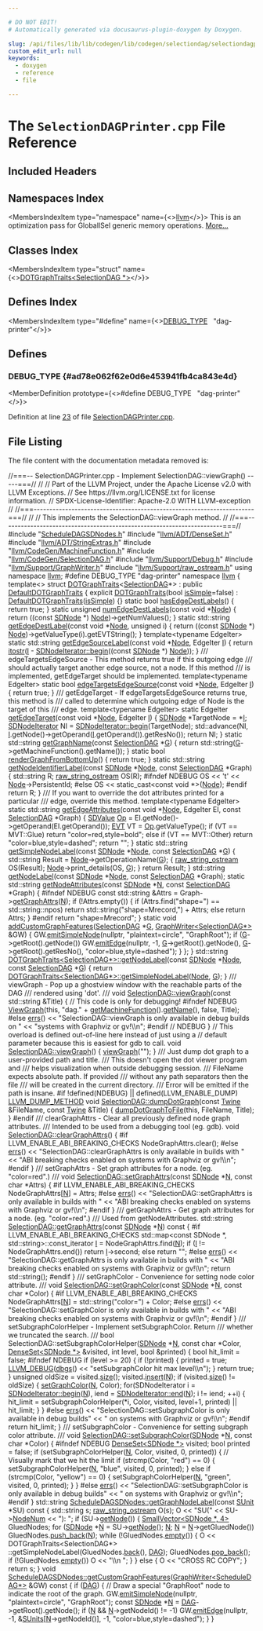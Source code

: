 ```yaml
---

# DO NOT EDIT!
# Automatically generated via docusaurus-plugin-doxygen by Doxygen.

slug: /api/files/lib/lib/codegen/lib/codegen/selectiondag/selectiondagprinter-cpp
custom_edit_url: null
keywords:
  - doxygen
  - reference
  - file

---
```





# The `SelectionDAGPrinter.cpp` File Reference

<DoxygenPage pluginConfig={pluginConfig}>



## Included Headers

<IncludesList>
<IncludesListItem
  filePath="ScheduleDAGSDNodes.h"
  permalink="/docs/api/files/lib/lib/codegen/lib/codegen/selectiondag/scheduledagsdnodes-h"
  isLocal="true" />
<IncludesListItem
  filePath="llvm/ADT/DenseSet.h"
  permalink="/docs/api/files/include/include/llvm/include/llvm/adt/denseset-h"
  isLocal="true" />
<IncludesListItem
  filePath="llvm/ADT/StringExtras.h"
  permalink="/docs/api/files/include/include/llvm/include/llvm/adt/stringextras-h"
  isLocal="true" />
<IncludesListItem
  filePath="llvm/CodeGen/MachineFunction.h"
  permalink="/docs/api/files/include/include/llvm/include/llvm/codegen/machinefunction-h"
  isLocal="true" />
<IncludesListItem
  filePath="llvm/CodeGen/SelectionDAG.h"
  permalink="/docs/api/files/include/include/llvm/include/llvm/codegen/selectiondag-h"
  isLocal="true" />
<IncludesListItem
  filePath="llvm/Support/Debug.h"
  permalink="/docs/api/files/include/include/llvm/include/llvm/support/debug-h"
  isLocal="true" />
<IncludesListItem
  filePath="llvm/Support/GraphWriter.h"
  permalink="/docs/api/files/include/include/llvm/include/llvm/support/graphwriter-h"
  isLocal="true" />
<IncludesListItem
  filePath="llvm/Support/raw_ostream.h"
  permalink="/docs/api/files/include/include/llvm/include/llvm/support/raw-ostream-h"
  isLocal="true" />
</IncludesList>

## Namespaces Index

<MembersIndex>

<MembersIndexItem
  type="namespace"
  name={<><a href="/docs/api/namespaces/llvm">llvm</a></>}>
This is an optimization pass for GlobalISel generic memory operations. <a href="/docs/api/namespaces/llvm/#details">More...</a>
</MembersIndexItem>

</MembersIndex>

## Classes Index

<MembersIndex>

<MembersIndexItem
  type="struct"
  name={<><a href="/docs/api/structs/llvm/dotgraphtraits-d331e4256d82fb2920257d4c75d8b96c">DOTGraphTraits&lt;SelectionDAG *&gt;</a></>}>
</MembersIndexItem>

</MembersIndex>

## Defines Index

<MembersIndex>

<MembersIndexItem
  type="#define"
  name={<><a href="#ad78e062f62e0d6e453941fb4ca843e4d">DEBUG&#95;TYPE</a>&nbsp;&nbsp;&nbsp;&quot;dag-printer&quot;</>}>
</MembersIndexItem>

</MembersIndex>


<SectionDefinition>

## Defines

### DEBUG&#95;TYPE {#ad78e062f62e0d6e453941fb4ca843e4d}

<MemberDefinition
  prototype={<>#define DEBUG&#95;TYPE&nbsp;&nbsp;&nbsp;&quot;dag-printer&quot;</>}>

Definition at line <a href="#l00023">23</a> of file <a href="/docs/api/files/lib/lib/codegen/lib/codegen/selectiondag/selectiondagprinter-cpp">SelectionDAGPrinter.cpp</a>.
</MemberDefinition>

</SectionDefinition>

## File Listing

The file content with the documentation metadata removed is:

<ProgramListing>

<Link id="l00001" /><CodeLine lineNumber="1"><Highlight kind="comment">//===-- SelectionDAGPrinter.cpp - Implement SelectionDAG::viewGraph() -----===//</Highlight><Highlight kind="normal"></Highlight></CodeLine>
<Link id="l00002" /><CodeLine lineNumber="2"><Highlight kind="normal"></Highlight><Highlight kind="comment">//</Highlight><Highlight kind="normal"></Highlight></CodeLine>
<Link id="l00003" /><CodeLine lineNumber="3"><Highlight kind="normal"></Highlight><Highlight kind="comment">// Part of the LLVM Project, under the Apache License v2.0 with LLVM Exceptions.</Highlight><Highlight kind="normal"></Highlight></CodeLine>
<Link id="l00004" /><CodeLine lineNumber="4"><Highlight kind="normal"></Highlight><Highlight kind="comment">// See https://llvm.org/LICENSE.txt for license information.</Highlight><Highlight kind="normal"></Highlight></CodeLine>
<Link id="l00005" /><CodeLine lineNumber="5"><Highlight kind="normal"></Highlight><Highlight kind="comment">// SPDX-License-Identifier: Apache-2.0 WITH LLVM-exception</Highlight><Highlight kind="normal"></Highlight></CodeLine>
<Link id="l00006" /><CodeLine lineNumber="6"><Highlight kind="normal"></Highlight><Highlight kind="comment">//</Highlight><Highlight kind="normal"></Highlight></CodeLine>
<Link id="l00007" /><CodeLine lineNumber="7"><Highlight kind="normal"></Highlight><Highlight kind="comment">//===----------------------------------------------------------------------===//</Highlight><Highlight kind="normal"></Highlight></CodeLine>
<Link id="l00008" /><CodeLine lineNumber="8"><Highlight kind="normal"></Highlight><Highlight kind="comment">//</Highlight><Highlight kind="normal"></Highlight></CodeLine>
<Link id="l00009" /><CodeLine lineNumber="9"><Highlight kind="normal"></Highlight><Highlight kind="comment">// This implements the SelectionDAG::viewGraph method.</Highlight><Highlight kind="normal"></Highlight></CodeLine>
<Link id="l00010" /><CodeLine lineNumber="10"><Highlight kind="normal"></Highlight><Highlight kind="comment">//</Highlight><Highlight kind="normal"></Highlight></CodeLine>
<Link id="l00011" /><CodeLine lineNumber="11"><Highlight kind="normal"></Highlight><Highlight kind="comment">//===----------------------------------------------------------------------===//</Highlight><Highlight kind="normal"></Highlight></CodeLine>
<Link id="l00012" /><CodeLine lineNumber="12"><Highlight kind="normal"></Highlight></CodeLine>
<Link id="l00013" /><CodeLine lineNumber="13"><Highlight kind="normal"></Highlight><Highlight kind="preprocessor">#include &quot;<a href="/docs/api/files/lib/lib/codegen/lib/codegen/selectiondag/scheduledagsdnodes-h">ScheduleDAGSDNodes.h</a>&quot;</Highlight><Highlight kind="normal"></Highlight></CodeLine>
<Link id="l00014" /><CodeLine lineNumber="14"><Highlight kind="normal"></Highlight><Highlight kind="preprocessor">#include &quot;<a href="/docs/api/files/include/include/llvm/include/llvm/adt/denseset-h">llvm/ADT/DenseSet.h</a>&quot;</Highlight><Highlight kind="normal"></Highlight></CodeLine>
<Link id="l00015" /><CodeLine lineNumber="15"><Highlight kind="normal"></Highlight><Highlight kind="preprocessor">#include &quot;<a href="/docs/api/files/include/include/llvm/include/llvm/adt/stringextras-h">llvm/ADT/StringExtras.h</a>&quot;</Highlight><Highlight kind="normal"></Highlight></CodeLine>
<Link id="l00016" /><CodeLine lineNumber="16"><Highlight kind="normal"></Highlight><Highlight kind="preprocessor">#include &quot;<a href="/docs/api/files/include/include/llvm/include/llvm/codegen/machinefunction-h">llvm/CodeGen/MachineFunction.h</a>&quot;</Highlight><Highlight kind="normal"></Highlight></CodeLine>
<Link id="l00017" /><CodeLine lineNumber="17"><Highlight kind="normal"></Highlight><Highlight kind="preprocessor">#include &quot;<a href="/docs/api/files/include/include/llvm/include/llvm/codegen/selectiondag-h">llvm/CodeGen/SelectionDAG.h</a>&quot;</Highlight><Highlight kind="normal"></Highlight></CodeLine>
<Link id="l00018" /><CodeLine lineNumber="18"><Highlight kind="normal"></Highlight><Highlight kind="preprocessor">#include &quot;<a href="/docs/api/files/include/include/llvm/include/llvm/support/debug-h">llvm/Support/Debug.h</a>&quot;</Highlight><Highlight kind="normal"></Highlight></CodeLine>
<Link id="l00019" /><CodeLine lineNumber="19"><Highlight kind="normal"></Highlight><Highlight kind="preprocessor">#include &quot;<a href="/docs/api/files/include/include/llvm/include/llvm/support/graphwriter-h">llvm/Support/GraphWriter.h</a>&quot;</Highlight><Highlight kind="normal"></Highlight></CodeLine>
<Link id="l00020" /><CodeLine lineNumber="20"><Highlight kind="normal"></Highlight><Highlight kind="preprocessor">#include &quot;<a href="/docs/api/files/include/include/llvm/include/llvm/support/raw-ostream-h">llvm/Support/raw&#95;ostream.h</a>&quot;</Highlight><Highlight kind="normal"></Highlight></CodeLine>
<Link id="l00021" /><CodeLine lineNumber="21"><Highlight kind="normal"></Highlight><Highlight kind="keyword">using namespace </Highlight><Highlight kind="normal"><a href="/docs/api/namespaces/llvm">llvm</a>;</Highlight></CodeLine>
<Link id="l00022" /><CodeLine lineNumber="22"><Highlight kind="normal"></Highlight></CodeLine>
<Link id="l00023" /><CodeLine lineNumber="23" lineLink="#ad78e062f62e0d6e453941fb4ca843e4d"><Highlight kind="normal"></Highlight><Highlight kind="preprocessor">#define DEBUG&#95;TYPE &quot;dag-printer&quot;</Highlight><Highlight kind="normal"></Highlight></CodeLine>
<Link id="l00024" /><CodeLine lineNumber="24"><Highlight kind="normal"></Highlight></CodeLine>
<Link id="l00025" /><CodeLine lineNumber="25"><Highlight kind="normal"></Highlight><Highlight kind="keyword">namespace </Highlight><Highlight kind="normal"><a href="/docs/api/namespaces/llvm">llvm</a> &#123;</Highlight></CodeLine>
<Link id="l00026" /><CodeLine lineNumber="26"><Highlight kind="normal">  </Highlight><Highlight kind="keyword">template</Highlight><Highlight kind="normal">&lt;&gt;</Highlight></CodeLine>
<Link id="l00027" /><CodeLine lineNumber="27" lineLink="/docs/api/structs/llvm/dotgraphtraits-d331e4256d82fb2920257d4c75d8b96c"><Highlight kind="normal">  </Highlight><Highlight kind="keyword">struct </Highlight><Highlight kind="normal"><a href="/docs/api/structs/llvm/dotgraphtraits-d331e4256d82fb2920257d4c75d8b96c/#a3a5784778fb3690e7b7c7c289ebebc2e">DOTGraphTraits</a>&lt;<a href="/docs/api/classes/llvm/selectiondag">SelectionDAG</a>&#42;&gt; : </Highlight><Highlight kind="keyword">public</Highlight><Highlight kind="normal"> <a href="/docs/api/structs/llvm/defaultdotgraphtraits/#a8a0585a182245d87b224f4a26a41cf16">DefaultDOTGraphTraits</a> &#123;</Highlight></CodeLine>
<Link id="l00028" /><CodeLine lineNumber="28"><Highlight kind="normal"></Highlight></CodeLine>
<Link id="l00029" /><CodeLine lineNumber="29" lineLink="/docs/api/structs/llvm/dotgraphtraits-d331e4256d82fb2920257d4c75d8b96c/#a3a5784778fb3690e7b7c7c289ebebc2e"><Highlight kind="normal">    </Highlight><Highlight kind="keyword">explicit</Highlight><Highlight kind="normal"> <a href="/docs/api/structs/llvm/dotgraphtraits-d331e4256d82fb2920257d4c75d8b96c/#a3a5784778fb3690e7b7c7c289ebebc2e">DOTGraphTraits</a>(</Highlight><Highlight kind="keywordtype">bool</Highlight><Highlight kind="normal"> <a href="/docs/api/structs/llvm/defaultdotgraphtraits/#ae8629cdc360910256304238ca5db1a45">isSimple</a>=</Highlight><Highlight kind="keyword">false</Highlight><Highlight kind="normal">) :</Highlight></CodeLine>
<Link id="l00030" /><CodeLine lineNumber="30"><Highlight kind="normal">      <a href="/docs/api/structs/llvm/defaultdotgraphtraits/#a8a0585a182245d87b224f4a26a41cf16">DefaultDOTGraphTraits</a>(<a href="/docs/api/structs/llvm/defaultdotgraphtraits/#ae8629cdc360910256304238ca5db1a45">isSimple</a>) &#123;&#125;</Highlight></CodeLine>
<Link id="l00031" /><CodeLine lineNumber="31"><Highlight kind="normal"></Highlight></CodeLine>
<Link id="l00032" /><CodeLine lineNumber="32" lineLink="/docs/api/structs/llvm/dotgraphtraits-d331e4256d82fb2920257d4c75d8b96c/#aa02a532ca9837d23aab52d825b4fbae8"><Highlight kind="normal">    </Highlight><Highlight kind="keyword">static</Highlight><Highlight kind="normal"> </Highlight><Highlight kind="keywordtype">bool</Highlight><Highlight kind="normal"> <a href="/docs/api/structs/llvm/dotgraphtraits-d331e4256d82fb2920257d4c75d8b96c/#aa02a532ca9837d23aab52d825b4fbae8">hasEdgeDestLabels</a>() &#123;</Highlight></CodeLine>
<Link id="l00033" /><CodeLine lineNumber="33"><Highlight kind="normal">      </Highlight><Highlight kind="keywordflow">return</Highlight><Highlight kind="normal"> </Highlight><Highlight kind="keyword">true</Highlight><Highlight kind="normal">;</Highlight></CodeLine>
<Link id="l00034" /><CodeLine lineNumber="34"><Highlight kind="normal">    &#125;</Highlight></CodeLine>
<Link id="l00035" /><CodeLine lineNumber="35"><Highlight kind="normal"></Highlight></CodeLine>
<Link id="l00036" /><CodeLine lineNumber="36" lineLink="/docs/api/structs/llvm/dotgraphtraits-d331e4256d82fb2920257d4c75d8b96c/#a144eba4fce58b635f0cf1c61addbcd2a"><Highlight kind="normal">    </Highlight><Highlight kind="keyword">static</Highlight><Highlight kind="normal"> </Highlight><Highlight kind="keywordtype">unsigned</Highlight><Highlight kind="normal"> <a href="/docs/api/structs/llvm/dotgraphtraits-d331e4256d82fb2920257d4c75d8b96c/#a144eba4fce58b635f0cf1c61addbcd2a">numEdgeDestLabels</a>(</Highlight><Highlight kind="keyword">const</Highlight><Highlight kind="normal"> </Highlight><Highlight kind="keywordtype">void</Highlight><Highlight kind="normal"> &#42;<a href="/docs/api/classes/node">Node</a>) &#123;</Highlight></CodeLine>
<Link id="l00037" /><CodeLine lineNumber="37"><Highlight kind="normal">      </Highlight><Highlight kind="keywordflow">return</Highlight><Highlight kind="normal"> ((</Highlight><Highlight kind="keyword">const</Highlight><Highlight kind="normal"> <a href="/docs/api/classes/llvm/sdnode">SDNode</a> &#42;) <a href="/docs/api/classes/node">Node</a>)-&gt;getNumValues();</Highlight></CodeLine>
<Link id="l00038" /><CodeLine lineNumber="38"><Highlight kind="normal">    &#125;</Highlight></CodeLine>
<Link id="l00039" /><CodeLine lineNumber="39"><Highlight kind="normal"></Highlight></CodeLine>
<Link id="l00040" /><CodeLine lineNumber="40" lineLink="/docs/api/structs/llvm/dotgraphtraits-d331e4256d82fb2920257d4c75d8b96c/#aee7bdb400ce2787e70acb23452145a71"><Highlight kind="normal">    </Highlight><Highlight kind="keyword">static</Highlight><Highlight kind="normal"> std::string <a href="/docs/api/structs/llvm/dotgraphtraits-d331e4256d82fb2920257d4c75d8b96c/#aee7bdb400ce2787e70acb23452145a71">getEdgeDestLabel</a>(</Highlight><Highlight kind="keyword">const</Highlight><Highlight kind="normal"> </Highlight><Highlight kind="keywordtype">void</Highlight><Highlight kind="normal"> &#42;<a href="/docs/api/classes/node">Node</a>, </Highlight><Highlight kind="keywordtype">unsigned</Highlight><Highlight kind="normal"> i) &#123;</Highlight></CodeLine>
<Link id="l00041" /><CodeLine lineNumber="41"><Highlight kind="normal">      </Highlight><Highlight kind="keywordflow">return</Highlight><Highlight kind="normal"> ((</Highlight><Highlight kind="keyword">const</Highlight><Highlight kind="normal"> <a href="/docs/api/classes/llvm/sdnode">SDNode</a> &#42;) <a href="/docs/api/classes/node">Node</a>)-&gt;getValueType(i).getEVTString();</Highlight></CodeLine>
<Link id="l00042" /><CodeLine lineNumber="42"><Highlight kind="normal">    &#125;</Highlight></CodeLine>
<Link id="l00043" /><CodeLine lineNumber="43"><Highlight kind="normal"></Highlight></CodeLine>
<Link id="l00044" /><CodeLine lineNumber="44"><Highlight kind="normal">    </Highlight><Highlight kind="keyword">template</Highlight><Highlight kind="normal">&lt;</Highlight><Highlight kind="keyword">typename</Highlight><Highlight kind="normal"> EdgeIter&gt;</Highlight></CodeLine>
<Link id="l00045" /><CodeLine lineNumber="45" lineLink="/docs/api/structs/llvm/dotgraphtraits-d331e4256d82fb2920257d4c75d8b96c/#a4f85d8f11de26aaf2081fc5728391af6"><Highlight kind="normal">    </Highlight><Highlight kind="keyword">static</Highlight><Highlight kind="normal"> std::string <a href="/docs/api/structs/llvm/dotgraphtraits-d331e4256d82fb2920257d4c75d8b96c/#a4f85d8f11de26aaf2081fc5728391af6">getEdgeSourceLabel</a>(</Highlight><Highlight kind="keyword">const</Highlight><Highlight kind="normal"> </Highlight><Highlight kind="keywordtype">void</Highlight><Highlight kind="normal"> &#42;<a href="/docs/api/classes/node">Node</a>, EdgeIter <a href="/docs/api/files/lib/lib/support/md5-cpp/#ac0eafdc9ee161b71e7af98af736952fd">I</a>) &#123;</Highlight></CodeLine>
<Link id="l00046" /><CodeLine lineNumber="46"><Highlight kind="normal">      </Highlight><Highlight kind="keywordflow">return</Highlight><Highlight kind="normal"> <a href="/docs/api/namespaces/llvm/#af6295cac2790cf237a57525d3d74b4a6">itostr</a>(<a href="/docs/api/files/lib/lib/support/md5-cpp/#ac0eafdc9ee161b71e7af98af736952fd">I</a> - <a href="/docs/api/classes/llvm/sdnodeiterator/#af14c003d9f4913dbc8b7daed0807183d">SDNodeIterator::begin</a>((</Highlight><Highlight kind="keyword">const</Highlight><Highlight kind="normal"> <a href="/docs/api/classes/llvm/sdnode">SDNode</a> &#42;) <a href="/docs/api/classes/node">Node</a>));</Highlight></CodeLine>
<Link id="l00047" /><CodeLine lineNumber="47"><Highlight kind="normal">    &#125;</Highlight></CodeLine>
<Link id="l00048" /><CodeLine lineNumber="48"><Highlight kind="normal"></Highlight><Highlight kind="comment"></Highlight></CodeLine>
<Link id="l00049" /><CodeLine lineNumber="49"><Highlight kind="comment">    /// edgeTargetsEdgeSource - This method returns true if this outgoing edge</Highlight></CodeLine>
<Link id="l00050" /><CodeLine lineNumber="50"><Highlight kind="comment">    /// should actually target another edge source, not a node.  If this method</Highlight></CodeLine>
<Link id="l00051" /><CodeLine lineNumber="51"><Highlight kind="comment">    /// is implemented, getEdgeTarget should be implemented.</Highlight><Highlight kind="normal"></Highlight></CodeLine>
<Link id="l00052" /><CodeLine lineNumber="52"><Highlight kind="normal">    </Highlight><Highlight kind="keyword">template</Highlight><Highlight kind="normal">&lt;</Highlight><Highlight kind="keyword">typename</Highlight><Highlight kind="normal"> EdgeIter&gt;</Highlight></CodeLine>
<Link id="l00053" /><CodeLine lineNumber="53" lineLink="/docs/api/structs/llvm/dotgraphtraits-d331e4256d82fb2920257d4c75d8b96c/#a79f276bb0b5624312bbbb46c1f8517c3"><Highlight kind="normal">    </Highlight><Highlight kind="keyword">static</Highlight><Highlight kind="normal"> </Highlight><Highlight kind="keywordtype">bool</Highlight><Highlight kind="normal"> <a href="/docs/api/structs/llvm/dotgraphtraits-d331e4256d82fb2920257d4c75d8b96c/#a79f276bb0b5624312bbbb46c1f8517c3">edgeTargetsEdgeSource</a>(</Highlight><Highlight kind="keyword">const</Highlight><Highlight kind="normal"> </Highlight><Highlight kind="keywordtype">void</Highlight><Highlight kind="normal"> &#42;<a href="/docs/api/classes/node">Node</a>, EdgeIter <a href="/docs/api/files/lib/lib/support/md5-cpp/#ac0eafdc9ee161b71e7af98af736952fd">I</a>) &#123;</Highlight></CodeLine>
<Link id="l00054" /><CodeLine lineNumber="54"><Highlight kind="normal">      </Highlight><Highlight kind="keywordflow">return</Highlight><Highlight kind="normal"> </Highlight><Highlight kind="keyword">true</Highlight><Highlight kind="normal">;</Highlight></CodeLine>
<Link id="l00055" /><CodeLine lineNumber="55"><Highlight kind="normal">    &#125;</Highlight></CodeLine>
<Link id="l00056" /><CodeLine lineNumber="56"><Highlight kind="normal"></Highlight><Highlight kind="comment"></Highlight></CodeLine>
<Link id="l00057" /><CodeLine lineNumber="57"><Highlight kind="comment">    /// getEdgeTarget - If edgeTargetsEdgeSource returns true, this method is</Highlight></CodeLine>
<Link id="l00058" /><CodeLine lineNumber="58"><Highlight kind="comment">    /// called to determine which outgoing edge of Node is the target of this</Highlight></CodeLine>
<Link id="l00059" /><CodeLine lineNumber="59"><Highlight kind="comment">    /// edge.</Highlight><Highlight kind="normal"></Highlight></CodeLine>
<Link id="l00060" /><CodeLine lineNumber="60"><Highlight kind="normal">    </Highlight><Highlight kind="keyword">template</Highlight><Highlight kind="normal">&lt;</Highlight><Highlight kind="keyword">typename</Highlight><Highlight kind="normal"> EdgeIter&gt;</Highlight></CodeLine>
<Link id="l00061" /><CodeLine lineNumber="61" lineLink="/docs/api/structs/llvm/dotgraphtraits-d331e4256d82fb2920257d4c75d8b96c/#ad129cd34c94366370a3ff70d68ef24c0"><Highlight kind="normal">    </Highlight><Highlight kind="keyword">static</Highlight><Highlight kind="normal"> EdgeIter <a href="/docs/api/structs/llvm/dotgraphtraits-d331e4256d82fb2920257d4c75d8b96c/#ad129cd34c94366370a3ff70d68ef24c0">getEdgeTarget</a>(</Highlight><Highlight kind="keyword">const</Highlight><Highlight kind="normal"> </Highlight><Highlight kind="keywordtype">void</Highlight><Highlight kind="normal"> &#42;<a href="/docs/api/classes/node">Node</a>, EdgeIter <a href="/docs/api/files/lib/lib/support/md5-cpp/#ac0eafdc9ee161b71e7af98af736952fd">I</a>) &#123;</Highlight></CodeLine>
<Link id="l00062" /><CodeLine lineNumber="62"><Highlight kind="normal">      <a href="/docs/api/classes/llvm/sdnode">SDNode</a> &#42;TargetNode = &#42;<a href="/docs/api/files/lib/lib/support/md5-cpp/#ac0eafdc9ee161b71e7af98af736952fd">I</a>;</Highlight></CodeLine>
<Link id="l00063" /><CodeLine lineNumber="63"><Highlight kind="normal">      <a href="/docs/api/classes/llvm/sdnodeiterator">SDNodeIterator</a> NI = <a href="/docs/api/classes/llvm/sdnodeiterator/#af14c003d9f4913dbc8b7daed0807183d">SDNodeIterator::begin</a>(TargetNode);</Highlight></CodeLine>
<Link id="l00064" /><CodeLine lineNumber="64"><Highlight kind="normal">      std::advance(NI, <a href="/docs/api/files/lib/lib/support/md5-cpp/#ac0eafdc9ee161b71e7af98af736952fd">I</a>.getNode()-&gt;getOperand(<a href="/docs/api/files/lib/lib/support/md5-cpp/#ac0eafdc9ee161b71e7af98af736952fd">I</a>.getOperand()).getResNo());</Highlight></CodeLine>
<Link id="l00065" /><CodeLine lineNumber="65"><Highlight kind="normal">      </Highlight><Highlight kind="keywordflow">return</Highlight><Highlight kind="normal"> NI;</Highlight></CodeLine>
<Link id="l00066" /><CodeLine lineNumber="66"><Highlight kind="normal">    &#125;</Highlight></CodeLine>
<Link id="l00067" /><CodeLine lineNumber="67"><Highlight kind="normal"></Highlight></CodeLine>
<Link id="l00068" /><CodeLine lineNumber="68" lineLink="/docs/api/structs/llvm/dotgraphtraits-d331e4256d82fb2920257d4c75d8b96c/#a0dd46ec0ecf9aacc1b9992c54791edbb"><Highlight kind="normal">    </Highlight><Highlight kind="keyword">static</Highlight><Highlight kind="normal"> std::string <a href="/docs/api/structs/llvm/dotgraphtraits-d331e4256d82fb2920257d4c75d8b96c/#a0dd46ec0ecf9aacc1b9992c54791edbb">getGraphName</a>(</Highlight><Highlight kind="keyword">const</Highlight><Highlight kind="normal"> <a href="/docs/api/classes/llvm/selectiondag">SelectionDAG</a> &#42;<a href="/docs/api/files/lib/lib/support/md5-cpp/#ad96b7cf3182ce2ba85e5a7a93b12c441">G</a>) &#123;</Highlight></CodeLine>
<Link id="l00069" /><CodeLine lineNumber="69"><Highlight kind="normal">      </Highlight><Highlight kind="keywordflow">return</Highlight><Highlight kind="normal"> std::string(<a href="/docs/api/files/lib/lib/support/md5-cpp/#ad96b7cf3182ce2ba85e5a7a93b12c441">G</a>-&gt;getMachineFunction().getName());</Highlight></CodeLine>
<Link id="l00070" /><CodeLine lineNumber="70"><Highlight kind="normal">    &#125;</Highlight></CodeLine>
<Link id="l00071" /><CodeLine lineNumber="71"><Highlight kind="normal"></Highlight></CodeLine>
<Link id="l00072" /><CodeLine lineNumber="72" lineLink="/docs/api/structs/llvm/dotgraphtraits-d331e4256d82fb2920257d4c75d8b96c/#adb881a43b890420f18a1e0715d929e7e"><Highlight kind="normal">    </Highlight><Highlight kind="keyword">static</Highlight><Highlight kind="normal"> </Highlight><Highlight kind="keywordtype">bool</Highlight><Highlight kind="normal"> <a href="/docs/api/structs/llvm/dotgraphtraits-d331e4256d82fb2920257d4c75d8b96c/#adb881a43b890420f18a1e0715d929e7e">renderGraphFromBottomUp</a>() &#123;</Highlight></CodeLine>
<Link id="l00073" /><CodeLine lineNumber="73"><Highlight kind="normal">      </Highlight><Highlight kind="keywordflow">return</Highlight><Highlight kind="normal"> </Highlight><Highlight kind="keyword">true</Highlight><Highlight kind="normal">;</Highlight></CodeLine>
<Link id="l00074" /><CodeLine lineNumber="74"><Highlight kind="normal">    &#125;</Highlight></CodeLine>
<Link id="l00075" /><CodeLine lineNumber="75"><Highlight kind="normal"></Highlight></CodeLine>
<Link id="l00076" /><CodeLine lineNumber="76" lineLink="/docs/api/structs/llvm/dotgraphtraits-d331e4256d82fb2920257d4c75d8b96c/#ae2f81df2b9e611cea3d8c72f49f1471c"><Highlight kind="normal">    </Highlight><Highlight kind="keyword">static</Highlight><Highlight kind="normal"> std::string <a href="/docs/api/structs/llvm/dotgraphtraits-d331e4256d82fb2920257d4c75d8b96c/#ae2f81df2b9e611cea3d8c72f49f1471c">getNodeIdentifierLabel</a>(</Highlight><Highlight kind="keyword">const</Highlight><Highlight kind="normal"> <a href="/docs/api/classes/llvm/sdnode">SDNode</a> &#42;<a href="/docs/api/classes/node">Node</a>,</Highlight></CodeLine>
<Link id="l00077" /><CodeLine lineNumber="77"><Highlight kind="normal">                                              </Highlight><Highlight kind="keyword">const</Highlight><Highlight kind="normal"> <a href="/docs/api/classes/llvm/selectiondag">SelectionDAG</a> &#42;Graph) &#123;</Highlight></CodeLine>
<Link id="l00078" /><CodeLine lineNumber="78"><Highlight kind="normal">      std::string R;</Highlight></CodeLine>
<Link id="l00079" /><CodeLine lineNumber="79"><Highlight kind="normal">      <a href="/docs/api/classes/llvm/raw-string-ostream">raw&#95;string&#95;ostream</a> OS(R);</Highlight></CodeLine>
<Link id="l00080" /><CodeLine lineNumber="80"><Highlight kind="normal"></Highlight><Highlight kind="preprocessor">#ifndef NDEBUG</Highlight><Highlight kind="normal"></Highlight></CodeLine>
<Link id="l00081" /><CodeLine lineNumber="81"><Highlight kind="normal">      OS &lt;&lt; </Highlight><Highlight kind="charliteral">&#39;t&#39;</Highlight><Highlight kind="normal"> &lt;&lt; <a href="/docs/api/classes/node">Node</a>-&gt;PersistentId;</Highlight></CodeLine>
<Link id="l00082" /><CodeLine lineNumber="82"><Highlight kind="normal"></Highlight><Highlight kind="preprocessor">#else</Highlight><Highlight kind="normal"></Highlight></CodeLine>
<Link id="l00083" /><CodeLine lineNumber="83"><Highlight kind="normal">      OS &lt;&lt; static&#95;cast&lt;const void &#42;&gt;(<a href="/docs/api/classes/node">Node</a>);</Highlight></CodeLine>
<Link id="l00084" /><CodeLine lineNumber="84"><Highlight kind="normal"></Highlight><Highlight kind="preprocessor">#endif</Highlight><Highlight kind="normal"></Highlight></CodeLine>
<Link id="l00085" /><CodeLine lineNumber="85"><Highlight kind="normal">      </Highlight><Highlight kind="keywordflow">return</Highlight><Highlight kind="normal"> R;</Highlight></CodeLine>
<Link id="l00086" /><CodeLine lineNumber="86"><Highlight kind="normal">    &#125;</Highlight></CodeLine>
<Link id="l00087" /><CodeLine lineNumber="87"><Highlight kind="normal"></Highlight><Highlight kind="comment"></Highlight></CodeLine>
<Link id="l00088" /><CodeLine lineNumber="88"><Highlight kind="comment">    /// If you want to override the dot attributes printed for a particular</Highlight></CodeLine>
<Link id="l00089" /><CodeLine lineNumber="89"><Highlight kind="comment">    /// edge, override this method.</Highlight><Highlight kind="normal"></Highlight></CodeLine>
<Link id="l00090" /><CodeLine lineNumber="90"><Highlight kind="normal">    </Highlight><Highlight kind="keyword">template</Highlight><Highlight kind="normal">&lt;</Highlight><Highlight kind="keyword">typename</Highlight><Highlight kind="normal"> EdgeIter&gt;</Highlight></CodeLine>
<Link id="l00091" /><CodeLine lineNumber="91" lineLink="/docs/api/structs/llvm/dotgraphtraits-d331e4256d82fb2920257d4c75d8b96c/#ab662cea2910700430698cb37df6ab327"><Highlight kind="normal">    </Highlight><Highlight kind="keyword">static</Highlight><Highlight kind="normal"> std::string <a href="/docs/api/structs/llvm/dotgraphtraits-d331e4256d82fb2920257d4c75d8b96c/#ab662cea2910700430698cb37df6ab327">getEdgeAttributes</a>(</Highlight><Highlight kind="keyword">const</Highlight><Highlight kind="normal"> </Highlight><Highlight kind="keywordtype">void</Highlight><Highlight kind="normal"> &#42;<a href="/docs/api/classes/node">Node</a>, EdgeIter EI,</Highlight></CodeLine>
<Link id="l00092" /><CodeLine lineNumber="92"><Highlight kind="normal">                                         </Highlight><Highlight kind="keyword">const</Highlight><Highlight kind="normal"> <a href="/docs/api/classes/llvm/selectiondag">SelectionDAG</a> &#42;Graph) &#123;</Highlight></CodeLine>
<Link id="l00093" /><CodeLine lineNumber="93"><Highlight kind="normal">      <a href="/docs/api/classes/llvm/sdvalue">SDValue</a> <a href="/docs/api/namespaces/llvm/#ab471937b9a227e70c7fe8bd9604014d6">Op</a> = EI.getNode()-&gt;getOperand(EI.getOperand());</Highlight></CodeLine>
<Link id="l00094" /><CodeLine lineNumber="94"><Highlight kind="normal">      <a href="/docs/api/structs/llvm/evt">EVT</a> VT = <a href="/docs/api/namespaces/llvm/#ab471937b9a227e70c7fe8bd9604014d6">Op</a>.getValueType();</Highlight></CodeLine>
<Link id="l00095" /><CodeLine lineNumber="95"><Highlight kind="normal">      </Highlight><Highlight kind="keywordflow">if</Highlight><Highlight kind="normal"> (VT == MVT::Glue)</Highlight></CodeLine>
<Link id="l00096" /><CodeLine lineNumber="96"><Highlight kind="normal">        </Highlight><Highlight kind="keywordflow">return</Highlight><Highlight kind="normal"> </Highlight><Highlight kind="stringliteral">&quot;color=red,style=bold&quot;</Highlight><Highlight kind="normal">;</Highlight></CodeLine>
<Link id="l00097" /><CodeLine lineNumber="97"><Highlight kind="normal">      </Highlight><Highlight kind="keywordflow">else</Highlight><Highlight kind="normal"> </Highlight><Highlight kind="keywordflow">if</Highlight><Highlight kind="normal"> (VT == MVT::Other)</Highlight></CodeLine>
<Link id="l00098" /><CodeLine lineNumber="98"><Highlight kind="normal">        </Highlight><Highlight kind="keywordflow">return</Highlight><Highlight kind="normal"> </Highlight><Highlight kind="stringliteral">&quot;color=blue,style=dashed&quot;</Highlight><Highlight kind="normal">;</Highlight></CodeLine>
<Link id="l00099" /><CodeLine lineNumber="99"><Highlight kind="normal">      </Highlight><Highlight kind="keywordflow">return</Highlight><Highlight kind="normal"> </Highlight><Highlight kind="stringliteral">&quot;&quot;</Highlight><Highlight kind="normal">;</Highlight></CodeLine>
<Link id="l00100" /><CodeLine lineNumber="100"><Highlight kind="normal">    &#125;</Highlight></CodeLine>
<Link id="l00101" /><CodeLine lineNumber="101"><Highlight kind="normal"></Highlight></CodeLine>
<Link id="l00102" /><CodeLine lineNumber="102"><Highlight kind="normal"></Highlight></CodeLine>
<Link id="l00103" /><CodeLine lineNumber="103" lineLink="/docs/api/structs/llvm/dotgraphtraits-d331e4256d82fb2920257d4c75d8b96c/#ab84a9445250ea76d00e5a978ca2ef540"><Highlight kind="normal">    </Highlight><Highlight kind="keyword">static</Highlight><Highlight kind="normal"> std::string <a href="/docs/api/structs/llvm/dotgraphtraits-d331e4256d82fb2920257d4c75d8b96c/#ab84a9445250ea76d00e5a978ca2ef540">getSimpleNodeLabel</a>(</Highlight><Highlight kind="keyword">const</Highlight><Highlight kind="normal"> <a href="/docs/api/classes/llvm/sdnode">SDNode</a> &#42;<a href="/docs/api/classes/node">Node</a>,</Highlight></CodeLine>
<Link id="l00104" /><CodeLine lineNumber="104"><Highlight kind="normal">                                          </Highlight><Highlight kind="keyword">const</Highlight><Highlight kind="normal"> <a href="/docs/api/classes/llvm/selectiondag">SelectionDAG</a> &#42;<a href="/docs/api/files/lib/lib/support/md5-cpp/#ad96b7cf3182ce2ba85e5a7a93b12c441">G</a>) &#123;</Highlight></CodeLine>
<Link id="l00105" /><CodeLine lineNumber="105"><Highlight kind="normal">      std::string Result = <a href="/docs/api/classes/node">Node</a>-&gt;getOperationName(<a href="/docs/api/files/lib/lib/support/md5-cpp/#ad96b7cf3182ce2ba85e5a7a93b12c441">G</a>);</Highlight></CodeLine>
<Link id="l00106" /><CodeLine lineNumber="106"><Highlight kind="normal">      &#123;</Highlight></CodeLine>
<Link id="l00107" /><CodeLine lineNumber="107"><Highlight kind="normal">        <a href="/docs/api/classes/llvm/raw-string-ostream">raw&#95;string&#95;ostream</a> OS(Result);</Highlight></CodeLine>
<Link id="l00108" /><CodeLine lineNumber="108"><Highlight kind="normal">        <a href="/docs/api/classes/node">Node</a>-&gt;print&#95;details(OS, <a href="/docs/api/files/lib/lib/support/md5-cpp/#ad96b7cf3182ce2ba85e5a7a93b12c441">G</a>);</Highlight></CodeLine>
<Link id="l00109" /><CodeLine lineNumber="109"><Highlight kind="normal">      &#125;</Highlight></CodeLine>
<Link id="l00110" /><CodeLine lineNumber="110"><Highlight kind="normal">      </Highlight><Highlight kind="keywordflow">return</Highlight><Highlight kind="normal"> Result;</Highlight></CodeLine>
<Link id="l00111" /><CodeLine lineNumber="111"><Highlight kind="normal">    &#125;</Highlight></CodeLine>
<Link id="l00112" /><CodeLine lineNumber="112" lineLink="/docs/api/structs/llvm/dotgraphtraits-d331e4256d82fb2920257d4c75d8b96c/#a0548bfe656bae81c0067d6f036e15158"><Highlight kind="normal">    std::string <a href="/docs/api/structs/llvm/dotgraphtraits-d331e4256d82fb2920257d4c75d8b96c/#a0548bfe656bae81c0067d6f036e15158">getNodeLabel</a>(</Highlight><Highlight kind="keyword">const</Highlight><Highlight kind="normal"> <a href="/docs/api/classes/llvm/sdnode">SDNode</a> &#42;<a href="/docs/api/classes/node">Node</a>, </Highlight><Highlight kind="keyword">const</Highlight><Highlight kind="normal"> <a href="/docs/api/classes/llvm/selectiondag">SelectionDAG</a> &#42;Graph);</Highlight></CodeLine>
<Link id="l00113" /><CodeLine lineNumber="113" lineLink="/docs/api/structs/llvm/dotgraphtraits-d331e4256d82fb2920257d4c75d8b96c/#aaf5fc67e7c5452f9b299c0bb1f0ca42b"><Highlight kind="normal">    </Highlight><Highlight kind="keyword">static</Highlight><Highlight kind="normal"> std::string <a href="/docs/api/structs/llvm/dotgraphtraits-d331e4256d82fb2920257d4c75d8b96c/#aaf5fc67e7c5452f9b299c0bb1f0ca42b">getNodeAttributes</a>(</Highlight><Highlight kind="keyword">const</Highlight><Highlight kind="normal"> <a href="/docs/api/classes/llvm/sdnode">SDNode</a> &#42;<a href="/docs/api/files/lib/lib/support/regcomp-c/#a0240ac851181b84ac374872dc5434ee4">N</a>,</Highlight></CodeLine>
<Link id="l00114" /><CodeLine lineNumber="114"><Highlight kind="normal">                                         </Highlight><Highlight kind="keyword">const</Highlight><Highlight kind="normal"> <a href="/docs/api/classes/llvm/selectiondag">SelectionDAG</a> &#42;Graph) &#123;</Highlight></CodeLine>
<Link id="l00115" /><CodeLine lineNumber="115"><Highlight kind="normal"></Highlight><Highlight kind="preprocessor">#ifndef NDEBUG</Highlight><Highlight kind="normal"></Highlight></CodeLine>
<Link id="l00116" /><CodeLine lineNumber="116"><Highlight kind="normal">      </Highlight><Highlight kind="keyword">const</Highlight><Highlight kind="normal"> std::string &amp;Attrs = Graph-&gt;<a href="/docs/api/classes/llvm/selectiondag/#aa2a05997ac6221b9ed571bedb4d5ef52">getGraphAttrs</a>(<a href="/docs/api/files/lib/lib/support/regcomp-c/#a0240ac851181b84ac374872dc5434ee4">N</a>);</Highlight></CodeLine>
<Link id="l00117" /><CodeLine lineNumber="117"><Highlight kind="normal">      </Highlight><Highlight kind="keywordflow">if</Highlight><Highlight kind="normal"> (!Attrs.empty()) &#123;</Highlight></CodeLine>
<Link id="l00118" /><CodeLine lineNumber="118"><Highlight kind="normal">        </Highlight><Highlight kind="keywordflow">if</Highlight><Highlight kind="normal"> (Attrs.find(</Highlight><Highlight kind="stringliteral">&quot;shape=&quot;</Highlight><Highlight kind="normal">) == std::string::npos)</Highlight></CodeLine>
<Link id="l00119" /><CodeLine lineNumber="119"><Highlight kind="normal">          </Highlight><Highlight kind="keywordflow">return</Highlight><Highlight kind="normal"> std::string(</Highlight><Highlight kind="stringliteral">&quot;shape=Mrecord,&quot;</Highlight><Highlight kind="normal">) + Attrs;</Highlight></CodeLine>
<Link id="l00120" /><CodeLine lineNumber="120"><Highlight kind="normal">        </Highlight><Highlight kind="keywordflow">else</Highlight><Highlight kind="normal"></Highlight></CodeLine>
<Link id="l00121" /><CodeLine lineNumber="121"><Highlight kind="normal">          </Highlight><Highlight kind="keywordflow">return</Highlight><Highlight kind="normal"> Attrs;</Highlight></CodeLine>
<Link id="l00122" /><CodeLine lineNumber="122"><Highlight kind="normal">      &#125;</Highlight></CodeLine>
<Link id="l00123" /><CodeLine lineNumber="123"><Highlight kind="normal"></Highlight><Highlight kind="preprocessor">#endif</Highlight><Highlight kind="normal"></Highlight></CodeLine>
<Link id="l00124" /><CodeLine lineNumber="124"><Highlight kind="normal">      </Highlight><Highlight kind="keywordflow">return</Highlight><Highlight kind="normal"> </Highlight><Highlight kind="stringliteral">&quot;shape=Mrecord&quot;</Highlight><Highlight kind="normal">;</Highlight></CodeLine>
<Link id="l00125" /><CodeLine lineNumber="125"><Highlight kind="normal">    &#125;</Highlight></CodeLine>
<Link id="l00126" /><CodeLine lineNumber="126"><Highlight kind="normal"></Highlight></CodeLine>
<Link id="l00127" /><CodeLine lineNumber="127" lineLink="/docs/api/structs/llvm/dotgraphtraits-d331e4256d82fb2920257d4c75d8b96c/#aa0349e7e32f3ba53edaa2868255ccedd"><Highlight kind="normal">    </Highlight><Highlight kind="keyword">static</Highlight><Highlight kind="normal"> </Highlight><Highlight kind="keywordtype">void</Highlight><Highlight kind="normal"> <a href="/docs/api/structs/llvm/dotgraphtraits-d331e4256d82fb2920257d4c75d8b96c/#aa0349e7e32f3ba53edaa2868255ccedd">addCustomGraphFeatures</a>(<a href="/docs/api/classes/llvm/selectiondag">SelectionDAG</a> &#42;<a href="/docs/api/files/lib/lib/support/md5-cpp/#ad96b7cf3182ce2ba85e5a7a93b12c441">G</a>,</Highlight></CodeLine>
<Link id="l00128" /><CodeLine lineNumber="128"><Highlight kind="normal">                                       <a href="/docs/api/classes/llvm/graphwriter">GraphWriter&lt;SelectionDAG&#42;&gt;</a> &amp;GW) &#123;</Highlight></CodeLine>
<Link id="l00129" /><CodeLine lineNumber="129"><Highlight kind="normal">      GW.<a href="/docs/api/classes/llvm/graphwriter/#a5f409f860e49edb941120a2908613c43">emitSimpleNode</a>(</Highlight><Highlight kind="keyword">nullptr</Highlight><Highlight kind="normal">, </Highlight><Highlight kind="stringliteral">&quot;plaintext=circle&quot;</Highlight><Highlight kind="normal">, </Highlight><Highlight kind="stringliteral">&quot;GraphRoot&quot;</Highlight><Highlight kind="normal">);</Highlight></CodeLine>
<Link id="l00130" /><CodeLine lineNumber="130"><Highlight kind="normal">      </Highlight><Highlight kind="keywordflow">if</Highlight><Highlight kind="normal"> (<a href="/docs/api/files/lib/lib/support/md5-cpp/#ad96b7cf3182ce2ba85e5a7a93b12c441">G</a>-&gt;getRoot().getNode())</Highlight></CodeLine>
<Link id="l00131" /><CodeLine lineNumber="131"><Highlight kind="normal">        GW.<a href="/docs/api/classes/llvm/graphwriter/#ad621d196f82bd8898a0840c045920ea3">emitEdge</a>(</Highlight><Highlight kind="keyword">nullptr</Highlight><Highlight kind="normal">, -1, <a href="/docs/api/files/lib/lib/support/md5-cpp/#ad96b7cf3182ce2ba85e5a7a93b12c441">G</a>-&gt;getRoot().getNode(), <a href="/docs/api/files/lib/lib/support/md5-cpp/#ad96b7cf3182ce2ba85e5a7a93b12c441">G</a>-&gt;getRoot().getResNo(),</Highlight></CodeLine>
<Link id="l00132" /><CodeLine lineNumber="132"><Highlight kind="normal">                    </Highlight><Highlight kind="stringliteral">&quot;color=blue,style=dashed&quot;</Highlight><Highlight kind="normal">);</Highlight></CodeLine>
<Link id="l00133" /><CodeLine lineNumber="133"><Highlight kind="normal">    &#125;</Highlight></CodeLine>
<Link id="l00134" /><CodeLine lineNumber="134"><Highlight kind="normal">  &#125;;</Highlight></CodeLine>
<Link id="l00135" /><CodeLine lineNumber="135"><Highlight kind="normal">&#125;</Highlight></CodeLine>
<Link id="l00136" /><CodeLine lineNumber="136"><Highlight kind="normal"></Highlight></CodeLine>
<Link id="l00137" /><CodeLine lineNumber="137"><Highlight kind="normal">std::string <a href="/docs/api/structs/llvm/defaultdotgraphtraits/#a748e27397b601b36da4ff8689fe1d231">DOTGraphTraits&lt;SelectionDAG&#42;&gt;::getNodeLabel</a>(</Highlight><Highlight kind="keyword">const</Highlight><Highlight kind="normal"> <a href="/docs/api/classes/llvm/sdnode">SDNode</a> &#42;<a href="/docs/api/classes/node">Node</a>,</Highlight></CodeLine>
<Link id="l00138" /><CodeLine lineNumber="138"><Highlight kind="normal">                                                        </Highlight><Highlight kind="keyword">const</Highlight><Highlight kind="normal"> <a href="/docs/api/classes/llvm/selectiondag">SelectionDAG</a> &#42;<a href="/docs/api/files/lib/lib/support/md5-cpp/#ad96b7cf3182ce2ba85e5a7a93b12c441">G</a>) &#123;</Highlight></CodeLine>
<Link id="l00139" /><CodeLine lineNumber="139"><Highlight kind="normal">  </Highlight><Highlight kind="keywordflow">return</Highlight><Highlight kind="normal"> <a href="/docs/api/structs/llvm/dotgraphtraits">DOTGraphTraits&lt;SelectionDAG&#42;&gt;::getSimpleNodeLabel</a>(<a href="/docs/api/classes/node">Node</a>, <a href="/docs/api/files/lib/lib/support/md5-cpp/#ad96b7cf3182ce2ba85e5a7a93b12c441">G</a>);</Highlight></CodeLine>
<Link id="l00140" /><CodeLine lineNumber="140"><Highlight kind="normal">&#125;</Highlight></CodeLine>
<Link id="l00141" /><CodeLine lineNumber="141"><Highlight kind="normal"></Highlight></CodeLine>
<Link id="l00142" /><CodeLine lineNumber="142"><Highlight kind="normal"></Highlight><Highlight kind="comment"></Highlight></CodeLine>
<Link id="l00143" /><CodeLine lineNumber="143"><Highlight kind="comment">/// viewGraph - Pop up a ghostview window with the reachable parts of the DAG</Highlight></CodeLine>
<Link id="l00144" /><CodeLine lineNumber="144"><Highlight kind="comment">/// rendered using &#39;dot&#39;.</Highlight></CodeLine>
<Link id="l00145" /><CodeLine lineNumber="145"><Highlight kind="comment">///</Highlight><Highlight kind="normal"></Highlight></CodeLine>
<Link id="l00146" /><CodeLine lineNumber="146" lineLink="/docs/api/classes/llvm/selectiondag/#a6ec02a7ebbe56dfc864242c77c5a194f"><Highlight kind="normal"></Highlight><Highlight kind="keywordtype">void</Highlight><Highlight kind="normal"> <a href="/docs/api/classes/llvm/selectiondag/#a94142e3023ffb8d1b702dc46a9303376">SelectionDAG::viewGraph</a>(</Highlight><Highlight kind="keyword">const</Highlight><Highlight kind="normal"> std::string &amp;Title) &#123;</Highlight></CodeLine>
<Link id="l00147" /><CodeLine lineNumber="147"><Highlight kind="normal"></Highlight><Highlight kind="comment">// This code is only for debugging!</Highlight><Highlight kind="normal"></Highlight></CodeLine>
<Link id="l00148" /><CodeLine lineNumber="148"><Highlight kind="normal"></Highlight><Highlight kind="preprocessor">#ifndef NDEBUG</Highlight><Highlight kind="normal"></Highlight></CodeLine>
<Link id="l00149" /><CodeLine lineNumber="149"><Highlight kind="normal">  <a href="/docs/api/namespaces/llvm/#ab8635363d4287c93f64c55ad5567fcf0">ViewGraph</a>(</Highlight><Highlight kind="keyword">this</Highlight><Highlight kind="normal">, </Highlight><Highlight kind="stringliteral">&quot;dag.&quot;</Highlight><Highlight kind="normal"> + <a href="/docs/api/classes/llvm/selectiondag/#ac64ec73b0617befef1fb2eae78d12b5f">getMachineFunction</a>().<a href="/docs/api/files/lib/lib/transforms/lib/transforms/objcarc/provenanceanalysisevaluator-cpp/#a2ee79648e8bce3ddbb26358ff10e3e82">getName</a>(),</Highlight></CodeLine>
<Link id="l00150" /><CodeLine lineNumber="150"><Highlight kind="normal">            </Highlight><Highlight kind="keyword">false</Highlight><Highlight kind="normal">, Title);</Highlight></CodeLine>
<Link id="l00151" /><CodeLine lineNumber="151"><Highlight kind="normal"></Highlight><Highlight kind="preprocessor">#else</Highlight><Highlight kind="normal"></Highlight></CodeLine>
<Link id="l00152" /><CodeLine lineNumber="152"><Highlight kind="normal">  <a href="/docs/api/namespaces/llvm/#a9a7b5c68c90f85baaedaa854cc5002cc">errs</a>() &lt;&lt; </Highlight><Highlight kind="stringliteral">&quot;SelectionDAG::viewGraph is only available in debug builds on &quot;</Highlight><Highlight kind="normal"></Highlight></CodeLine>
<Link id="l00153" /><CodeLine lineNumber="153"><Highlight kind="normal">         &lt;&lt; </Highlight><Highlight kind="stringliteral">&quot;systems with Graphviz or gv!\\n&quot;</Highlight><Highlight kind="normal">;</Highlight></CodeLine>
<Link id="l00154" /><CodeLine lineNumber="154"><Highlight kind="normal"></Highlight><Highlight kind="preprocessor">#endif  </Highlight><Highlight kind="comment">// NDEBUG</Highlight><Highlight kind="normal"></Highlight></CodeLine>
<Link id="l00155" /><CodeLine lineNumber="155"><Highlight kind="normal">&#125;</Highlight></CodeLine>
<Link id="l00156" /><CodeLine lineNumber="156"><Highlight kind="normal"></Highlight></CodeLine>
<Link id="l00157" /><CodeLine lineNumber="157"><Highlight kind="normal"></Highlight><Highlight kind="comment">// This overload is defined out-of-line here instead of just using a</Highlight><Highlight kind="normal"></Highlight></CodeLine>
<Link id="l00158" /><CodeLine lineNumber="158"><Highlight kind="normal"></Highlight><Highlight kind="comment">// default parameter because this is easiest for gdb to call.</Highlight><Highlight kind="normal"></Highlight></CodeLine>
<Link id="l00159" /><CodeLine lineNumber="159" lineLink="/docs/api/classes/llvm/selectiondag/#a94142e3023ffb8d1b702dc46a9303376"><Highlight kind="normal"></Highlight><Highlight kind="keywordtype">void</Highlight><Highlight kind="normal"> <a href="/docs/api/classes/llvm/selectiondag/#a94142e3023ffb8d1b702dc46a9303376">SelectionDAG::viewGraph</a>() &#123;</Highlight></CodeLine>
<Link id="l00160" /><CodeLine lineNumber="160"><Highlight kind="normal">  <a href="/docs/api/classes/llvm/selectiondag/#a94142e3023ffb8d1b702dc46a9303376">viewGraph</a>(</Highlight><Highlight kind="stringliteral">&quot;&quot;</Highlight><Highlight kind="normal">);</Highlight></CodeLine>
<Link id="l00161" /><CodeLine lineNumber="161"><Highlight kind="normal">&#125;</Highlight></CodeLine>
<Link id="l00162" /><CodeLine lineNumber="162"><Highlight kind="normal"></Highlight><Highlight kind="comment"></Highlight></CodeLine>
<Link id="l00163" /><CodeLine lineNumber="163"><Highlight kind="comment">/// Just dump dot graph to a user-provided path and title.</Highlight></CodeLine>
<Link id="l00164" /><CodeLine lineNumber="164"><Highlight kind="comment">/// This doesn&#39;t open the dot viewer program and</Highlight></CodeLine>
<Link id="l00165" /><CodeLine lineNumber="165"><Highlight kind="comment">/// helps visualization when outside debugging session.</Highlight></CodeLine>
<Link id="l00166" /><CodeLine lineNumber="166"><Highlight kind="comment">/// FileName expects absolute path. If provided</Highlight></CodeLine>
<Link id="l00167" /><CodeLine lineNumber="167"><Highlight kind="comment">/// without any path separators then the file</Highlight></CodeLine>
<Link id="l00168" /><CodeLine lineNumber="168"><Highlight kind="comment">/// will be created in the current directory.</Highlight></CodeLine>
<Link id="l00169" /><CodeLine lineNumber="169"><Highlight kind="comment">/// Error will be emitted if the path is insane.</Highlight><Highlight kind="normal"></Highlight></CodeLine>
<Link id="l00170" /><CodeLine lineNumber="170"><Highlight kind="normal"></Highlight><Highlight kind="preprocessor">#if !defined(NDEBUG) || defined(LLVM&#95;ENABLE&#95;DUMP)</Highlight><Highlight kind="normal"></Highlight></CodeLine>
<Link id="l00171" /><CodeLine lineNumber="171" lineLink="/docs/api/classes/llvm/selectiondag/#afb02c318229e5318a7db3270e1766f8c"><Highlight kind="normal"><a href="/docs/api/files/include/include/llvm/include/llvm/support/compiler-h/#aa863693eef567397d9c292da5bf22d34">LLVM&#95;DUMP&#95;METHOD</a> </Highlight><Highlight kind="keywordtype">void</Highlight><Highlight kind="normal"> <a href="/docs/api/classes/llvm/selectiondag/#afb02c318229e5318a7db3270e1766f8c">SelectionDAG::dumpDotGraph</a>(</Highlight><Highlight kind="keyword">const</Highlight><Highlight kind="normal"> <a href="/docs/api/classes/llvm/twine">Twine</a> &amp;FileName,</Highlight></CodeLine>
<Link id="l00172" /><CodeLine lineNumber="172"><Highlight kind="normal">                                                 </Highlight><Highlight kind="keyword">const</Highlight><Highlight kind="normal"> <a href="/docs/api/classes/llvm/twine">Twine</a> &amp;Title) &#123;</Highlight></CodeLine>
<Link id="l00173" /><CodeLine lineNumber="173"><Highlight kind="normal">  <a href="/docs/api/namespaces/llvm/#a2bcb59321c16a818145d3612817405d1">dumpDotGraphToFile</a>(</Highlight><Highlight kind="keyword">this</Highlight><Highlight kind="normal">, FileName, Title);</Highlight></CodeLine>
<Link id="l00174" /><CodeLine lineNumber="174"><Highlight kind="normal">&#125;</Highlight></CodeLine>
<Link id="l00175" /><CodeLine lineNumber="175"><Highlight kind="normal"></Highlight><Highlight kind="preprocessor">#endif</Highlight><Highlight kind="normal"></Highlight></CodeLine>
<Link id="l00176" /><CodeLine lineNumber="176"><Highlight kind="normal"></Highlight><Highlight kind="comment"></Highlight></CodeLine>
<Link id="l00177" /><CodeLine lineNumber="177"><Highlight kind="comment">/// clearGraphAttrs - Clear all previously defined node graph attributes.</Highlight></CodeLine>
<Link id="l00178" /><CodeLine lineNumber="178"><Highlight kind="comment">/// Intended to be used from a debugging tool (eg. gdb).</Highlight><Highlight kind="normal"></Highlight></CodeLine>
<Link id="l00179" /><CodeLine lineNumber="179" lineLink="/docs/api/classes/llvm/selectiondag/#ae6a74f78b19d8f6dbc24f65a1a0a036d"><Highlight kind="normal"></Highlight><Highlight kind="keywordtype">void</Highlight><Highlight kind="normal"> <a href="/docs/api/classes/llvm/selectiondag/#ae6a74f78b19d8f6dbc24f65a1a0a036d">SelectionDAG::clearGraphAttrs</a>() &#123;</Highlight></CodeLine>
<Link id="l00180" /><CodeLine lineNumber="180"><Highlight kind="normal"></Highlight><Highlight kind="preprocessor">#if LLVM&#95;ENABLE&#95;ABI&#95;BREAKING&#95;CHECKS</Highlight><Highlight kind="normal"></Highlight></CodeLine>
<Link id="l00181" /><CodeLine lineNumber="181"><Highlight kind="normal">  NodeGraphAttrs.clear();</Highlight></CodeLine>
<Link id="l00182" /><CodeLine lineNumber="182"><Highlight kind="normal"></Highlight><Highlight kind="preprocessor">#else</Highlight><Highlight kind="normal"></Highlight></CodeLine>
<Link id="l00183" /><CodeLine lineNumber="183"><Highlight kind="normal">  <a href="/docs/api/namespaces/llvm/#a9a7b5c68c90f85baaedaa854cc5002cc">errs</a>() &lt;&lt; </Highlight><Highlight kind="stringliteral">&quot;SelectionDAG::clearGraphAttrs is only available in builds with &quot;</Highlight><Highlight kind="normal"></Highlight></CodeLine>
<Link id="l00184" /><CodeLine lineNumber="184"><Highlight kind="normal">         &lt;&lt; </Highlight><Highlight kind="stringliteral">&quot;ABI breaking checks enabled on systems with Graphviz or gv!\\n&quot;</Highlight><Highlight kind="normal">;</Highlight></CodeLine>
<Link id="l00185" /><CodeLine lineNumber="185"><Highlight kind="normal"></Highlight><Highlight kind="preprocessor">#endif</Highlight><Highlight kind="normal"></Highlight></CodeLine>
<Link id="l00186" /><CodeLine lineNumber="186"><Highlight kind="normal">&#125;</Highlight></CodeLine>
<Link id="l00187" /><CodeLine lineNumber="187"><Highlight kind="normal"></Highlight></CodeLine>
<Link id="l00188" /><CodeLine lineNumber="188"><Highlight kind="normal"></Highlight><Highlight kind="comment"></Highlight></CodeLine>
<Link id="l00189" /><CodeLine lineNumber="189"><Highlight kind="comment">/// setGraphAttrs - Set graph attributes for a node. (eg. &quot;color=red&quot;.)</Highlight></CodeLine>
<Link id="l00190" /><CodeLine lineNumber="190"><Highlight kind="comment">///</Highlight><Highlight kind="normal"></Highlight></CodeLine>
<Link id="l00191" /><CodeLine lineNumber="191" lineLink="/docs/api/classes/llvm/selectiondag/#a719417d1fdf9f37a0a59f62bf41e4730"><Highlight kind="normal"></Highlight><Highlight kind="keywordtype">void</Highlight><Highlight kind="normal"> <a href="/docs/api/classes/llvm/selectiondag/#a719417d1fdf9f37a0a59f62bf41e4730">SelectionDAG::setGraphAttrs</a>(</Highlight><Highlight kind="keyword">const</Highlight><Highlight kind="normal"> <a href="/docs/api/classes/llvm/sdnode">SDNode</a> &#42;<a href="/docs/api/files/lib/lib/support/regcomp-c/#a0240ac851181b84ac374872dc5434ee4">N</a>, </Highlight><Highlight kind="keyword">const</Highlight><Highlight kind="normal"> </Highlight><Highlight kind="keywordtype">char</Highlight><Highlight kind="normal"> &#42;Attrs) &#123;</Highlight></CodeLine>
<Link id="l00192" /><CodeLine lineNumber="192"><Highlight kind="normal"></Highlight><Highlight kind="preprocessor">#if LLVM&#95;ENABLE&#95;ABI&#95;BREAKING&#95;CHECKS</Highlight><Highlight kind="normal"></Highlight></CodeLine>
<Link id="l00193" /><CodeLine lineNumber="193"><Highlight kind="normal">  NodeGraphAttrs&#91;<a href="/docs/api/files/lib/lib/support/regcomp-c/#a0240ac851181b84ac374872dc5434ee4">N</a>&#93; = Attrs;</Highlight></CodeLine>
<Link id="l00194" /><CodeLine lineNumber="194"><Highlight kind="normal"></Highlight><Highlight kind="preprocessor">#else</Highlight><Highlight kind="normal"></Highlight></CodeLine>
<Link id="l00195" /><CodeLine lineNumber="195"><Highlight kind="normal">  <a href="/docs/api/namespaces/llvm/#a9a7b5c68c90f85baaedaa854cc5002cc">errs</a>() &lt;&lt; </Highlight><Highlight kind="stringliteral">&quot;SelectionDAG::setGraphAttrs is only available in builds with &quot;</Highlight><Highlight kind="normal"></Highlight></CodeLine>
<Link id="l00196" /><CodeLine lineNumber="196"><Highlight kind="normal">         &lt;&lt; </Highlight><Highlight kind="stringliteral">&quot;ABI breaking checks enabled on systems with Graphviz or gv!\\n&quot;</Highlight><Highlight kind="normal">;</Highlight></CodeLine>
<Link id="l00197" /><CodeLine lineNumber="197"><Highlight kind="normal"></Highlight><Highlight kind="preprocessor">#endif</Highlight><Highlight kind="normal"></Highlight></CodeLine>
<Link id="l00198" /><CodeLine lineNumber="198"><Highlight kind="normal">&#125;</Highlight></CodeLine>
<Link id="l00199" /><CodeLine lineNumber="199"><Highlight kind="normal"></Highlight></CodeLine>
<Link id="l00200" /><CodeLine lineNumber="200"><Highlight kind="normal"></Highlight><Highlight kind="comment"></Highlight></CodeLine>
<Link id="l00201" /><CodeLine lineNumber="201"><Highlight kind="comment">/// getGraphAttrs - Get graph attributes for a node. (eg. &quot;color=red&quot;.)</Highlight></CodeLine>
<Link id="l00202" /><CodeLine lineNumber="202"><Highlight kind="comment">/// Used from getNodeAttributes.</Highlight><Highlight kind="normal"></Highlight></CodeLine>
<Link id="l00203" /><CodeLine lineNumber="203" lineLink="/docs/api/classes/llvm/selectiondag/#aa2a05997ac6221b9ed571bedb4d5ef52"><Highlight kind="normal">std::string <a href="/docs/api/classes/llvm/selectiondag/#aa2a05997ac6221b9ed571bedb4d5ef52">SelectionDAG::getGraphAttrs</a>(</Highlight><Highlight kind="keyword">const</Highlight><Highlight kind="normal"> <a href="/docs/api/classes/llvm/sdnode">SDNode</a> &#42;<a href="/docs/api/files/lib/lib/support/regcomp-c/#a0240ac851181b84ac374872dc5434ee4">N</a>)</Highlight><Highlight kind="keyword"> const </Highlight><Highlight kind="normal">&#123;</Highlight></CodeLine>
<Link id="l00204" /><CodeLine lineNumber="204"><Highlight kind="normal"></Highlight><Highlight kind="preprocessor">#if LLVM&#95;ENABLE&#95;ABI&#95;BREAKING&#95;CHECKS</Highlight><Highlight kind="normal"></Highlight></CodeLine>
<Link id="l00205" /><CodeLine lineNumber="205"><Highlight kind="normal">  std::map&lt;const SDNode &#42;, std::string&gt;::const&#95;iterator <a href="/docs/api/files/lib/lib/support/md5-cpp/#ac0eafdc9ee161b71e7af98af736952fd">I</a> =</Highlight></CodeLine>
<Link id="l00206" /><CodeLine lineNumber="206"><Highlight kind="normal">    NodeGraphAttrs.find(<a href="/docs/api/files/lib/lib/support/regcomp-c/#a0240ac851181b84ac374872dc5434ee4">N</a>);</Highlight></CodeLine>
<Link id="l00207" /><CodeLine lineNumber="207"><Highlight kind="normal"></Highlight></CodeLine>
<Link id="l00208" /><CodeLine lineNumber="208"><Highlight kind="normal">  </Highlight><Highlight kind="keywordflow">if</Highlight><Highlight kind="normal"> (<a href="/docs/api/files/lib/lib/support/md5-cpp/#ac0eafdc9ee161b71e7af98af736952fd">I</a> != NodeGraphAttrs.end())</Highlight></CodeLine>
<Link id="l00209" /><CodeLine lineNumber="209"><Highlight kind="normal">    </Highlight><Highlight kind="keywordflow">return</Highlight><Highlight kind="normal"> <a href="/docs/api/files/lib/lib/support/md5-cpp/#ac0eafdc9ee161b71e7af98af736952fd">I</a>-&gt;second;</Highlight></CodeLine>
<Link id="l00210" /><CodeLine lineNumber="210"><Highlight kind="normal">  </Highlight><Highlight kind="keywordflow">else</Highlight><Highlight kind="normal"></Highlight></CodeLine>
<Link id="l00211" /><CodeLine lineNumber="211"><Highlight kind="normal">    </Highlight><Highlight kind="keywordflow">return</Highlight><Highlight kind="normal"> </Highlight><Highlight kind="stringliteral">&quot;&quot;</Highlight><Highlight kind="normal">;</Highlight></CodeLine>
<Link id="l00212" /><CodeLine lineNumber="212"><Highlight kind="normal"></Highlight><Highlight kind="preprocessor">#else</Highlight><Highlight kind="normal"></Highlight></CodeLine>
<Link id="l00213" /><CodeLine lineNumber="213"><Highlight kind="normal">  <a href="/docs/api/namespaces/llvm/#a9a7b5c68c90f85baaedaa854cc5002cc">errs</a>() &lt;&lt; </Highlight><Highlight kind="stringliteral">&quot;SelectionDAG::getGraphAttrs is only available in builds with &quot;</Highlight><Highlight kind="normal"></Highlight></CodeLine>
<Link id="l00214" /><CodeLine lineNumber="214"><Highlight kind="normal">         &lt;&lt; </Highlight><Highlight kind="stringliteral">&quot;ABI breaking checks enabled on systems with Graphviz or gv!\\n&quot;</Highlight><Highlight kind="normal">;</Highlight></CodeLine>
<Link id="l00215" /><CodeLine lineNumber="215"><Highlight kind="normal">  </Highlight><Highlight kind="keywordflow">return</Highlight><Highlight kind="normal"> std::string();</Highlight></CodeLine>
<Link id="l00216" /><CodeLine lineNumber="216"><Highlight kind="normal"></Highlight><Highlight kind="preprocessor">#endif</Highlight><Highlight kind="normal"></Highlight></CodeLine>
<Link id="l00217" /><CodeLine lineNumber="217"><Highlight kind="normal">&#125;</Highlight></CodeLine>
<Link id="l00218" /><CodeLine lineNumber="218"><Highlight kind="normal"></Highlight><Highlight kind="comment"></Highlight></CodeLine>
<Link id="l00219" /><CodeLine lineNumber="219"><Highlight kind="comment">/// setGraphColor - Convenience for setting node color attribute.</Highlight></CodeLine>
<Link id="l00220" /><CodeLine lineNumber="220"><Highlight kind="comment">///</Highlight><Highlight kind="normal"></Highlight></CodeLine>
<Link id="l00221" /><CodeLine lineNumber="221" lineLink="/docs/api/classes/llvm/selectiondag/#a7e797c893fc956bc08a62c825e3fd728"><Highlight kind="normal"></Highlight><Highlight kind="keywordtype">void</Highlight><Highlight kind="normal"> <a href="/docs/api/classes/llvm/selectiondag/#a7e797c893fc956bc08a62c825e3fd728">SelectionDAG::setGraphColor</a>(</Highlight><Highlight kind="keyword">const</Highlight><Highlight kind="normal"> <a href="/docs/api/classes/llvm/sdnode">SDNode</a> &#42;<a href="/docs/api/files/lib/lib/support/regcomp-c/#a0240ac851181b84ac374872dc5434ee4">N</a>, </Highlight><Highlight kind="keyword">const</Highlight><Highlight kind="normal"> </Highlight><Highlight kind="keywordtype">char</Highlight><Highlight kind="normal"> &#42;Color) &#123;</Highlight></CodeLine>
<Link id="l00222" /><CodeLine lineNumber="222"><Highlight kind="normal"></Highlight><Highlight kind="preprocessor">#if LLVM&#95;ENABLE&#95;ABI&#95;BREAKING&#95;CHECKS</Highlight><Highlight kind="normal"></Highlight></CodeLine>
<Link id="l00223" /><CodeLine lineNumber="223"><Highlight kind="normal">  NodeGraphAttrs&#91;<a href="/docs/api/files/lib/lib/support/regcomp-c/#a0240ac851181b84ac374872dc5434ee4">N</a>&#93; = std::string(</Highlight><Highlight kind="stringliteral">&quot;color=&quot;</Highlight><Highlight kind="normal">) + Color;</Highlight></CodeLine>
<Link id="l00224" /><CodeLine lineNumber="224"><Highlight kind="normal"></Highlight><Highlight kind="preprocessor">#else</Highlight><Highlight kind="normal"></Highlight></CodeLine>
<Link id="l00225" /><CodeLine lineNumber="225"><Highlight kind="normal">  <a href="/docs/api/namespaces/llvm/#a9a7b5c68c90f85baaedaa854cc5002cc">errs</a>() &lt;&lt; </Highlight><Highlight kind="stringliteral">&quot;SelectionDAG::setGraphColor is only available in builds with &quot;</Highlight><Highlight kind="normal"></Highlight></CodeLine>
<Link id="l00226" /><CodeLine lineNumber="226"><Highlight kind="normal">         &lt;&lt; </Highlight><Highlight kind="stringliteral">&quot;ABI breaking checks enabled on systems with Graphviz or gv!\\n&quot;</Highlight><Highlight kind="normal">;</Highlight></CodeLine>
<Link id="l00227" /><CodeLine lineNumber="227"><Highlight kind="normal"></Highlight><Highlight kind="preprocessor">#endif</Highlight><Highlight kind="normal"></Highlight></CodeLine>
<Link id="l00228" /><CodeLine lineNumber="228"><Highlight kind="normal">&#125;</Highlight></CodeLine>
<Link id="l00229" /><CodeLine lineNumber="229"><Highlight kind="normal"></Highlight><Highlight kind="comment"></Highlight></CodeLine>
<Link id="l00230" /><CodeLine lineNumber="230"><Highlight kind="comment">/// setSubgraphColorHelper - Implement setSubgraphColor.  Return</Highlight></CodeLine>
<Link id="l00231" /><CodeLine lineNumber="231"><Highlight kind="comment">/// whether we truncated the search.</Highlight></CodeLine>
<Link id="l00232" /><CodeLine lineNumber="232"><Highlight kind="comment">///</Highlight><Highlight kind="normal"></Highlight></CodeLine>
<Link id="l00233" /><CodeLine lineNumber="233"><Highlight kind="normal"></Highlight><Highlight kind="keywordtype">bool</Highlight><Highlight kind="normal"> SelectionDAG::setSubgraphColorHelper(<a href="/docs/api/classes/llvm/sdnode">SDNode</a> &#42;<a href="/docs/api/files/lib/lib/support/regcomp-c/#a0240ac851181b84ac374872dc5434ee4">N</a>, </Highlight><Highlight kind="keyword">const</Highlight><Highlight kind="normal"> </Highlight><Highlight kind="keywordtype">char</Highlight><Highlight kind="normal"> &#42;Color, <a href="/docs/api/classes/llvm/denseset">DenseSet&lt;SDNode &#42;&gt;</a> &amp;visited,</Highlight></CodeLine>
<Link id="l00234" /><CodeLine lineNumber="234"><Highlight kind="normal">                                          </Highlight><Highlight kind="keywordtype">int</Highlight><Highlight kind="normal"> level, </Highlight><Highlight kind="keywordtype">bool</Highlight><Highlight kind="normal"> &amp;printed) &#123;</Highlight></CodeLine>
<Link id="l00235" /><CodeLine lineNumber="235"><Highlight kind="normal">  </Highlight><Highlight kind="keywordtype">bool</Highlight><Highlight kind="normal"> hit&#95;limit = </Highlight><Highlight kind="keyword">false</Highlight><Highlight kind="normal">;</Highlight></CodeLine>
<Link id="l00236" /><CodeLine lineNumber="236"><Highlight kind="normal"></Highlight></CodeLine>
<Link id="l00237" /><CodeLine lineNumber="237"><Highlight kind="normal"></Highlight><Highlight kind="preprocessor">#ifndef NDEBUG</Highlight><Highlight kind="normal"></Highlight></CodeLine>
<Link id="l00238" /><CodeLine lineNumber="238"><Highlight kind="normal">  </Highlight><Highlight kind="keywordflow">if</Highlight><Highlight kind="normal"> (level &gt;= 20) &#123;</Highlight></CodeLine>
<Link id="l00239" /><CodeLine lineNumber="239"><Highlight kind="normal">    </Highlight><Highlight kind="keywordflow">if</Highlight><Highlight kind="normal"> (!printed) &#123;</Highlight></CodeLine>
<Link id="l00240" /><CodeLine lineNumber="240"><Highlight kind="normal">      printed = </Highlight><Highlight kind="keyword">true</Highlight><Highlight kind="normal">;</Highlight></CodeLine>
<Link id="l00241" /><CodeLine lineNumber="241"><Highlight kind="normal">      <a href="/docs/api/files/include/include/llvm/include/llvm/support/debug-h/#a196897517069dda1bdb549e24468f7d7">LLVM&#95;DEBUG</a>(<a href="/docs/api/namespaces/llvm/#a7c46c742c31be54870e2038048e6b391">dbgs</a>() &lt;&lt; </Highlight><Highlight kind="stringliteral">&quot;setSubgraphColor hit max level\\n&quot;</Highlight><Highlight kind="normal">);</Highlight></CodeLine>
<Link id="l00242" /><CodeLine lineNumber="242"><Highlight kind="normal">    &#125;</Highlight></CodeLine>
<Link id="l00243" /><CodeLine lineNumber="243"><Highlight kind="normal">    </Highlight><Highlight kind="keywordflow">return</Highlight><Highlight kind="normal"> </Highlight><Highlight kind="keyword">true</Highlight><Highlight kind="normal">;</Highlight></CodeLine>
<Link id="l00244" /><CodeLine lineNumber="244"><Highlight kind="normal">  &#125;</Highlight></CodeLine>
<Link id="l00245" /><CodeLine lineNumber="245"><Highlight kind="normal"></Highlight></CodeLine>
<Link id="l00246" /><CodeLine lineNumber="246"><Highlight kind="normal">  </Highlight><Highlight kind="keywordtype">unsigned</Highlight><Highlight kind="normal"> oldSize = visited.<a href="/docs/api/classes/llvm/detail/densesetimpl/#a9a025cb106832026cd05c2b4648a699f">size</a>();</Highlight></CodeLine>
<Link id="l00247" /><CodeLine lineNumber="247"><Highlight kind="normal">  visited.<a href="/docs/api/classes/llvm/detail/densesetimpl/#a1b0f3ebdced8fce4b22c6a63b25d9525">insert</a>(<a href="/docs/api/files/lib/lib/support/regcomp-c/#a0240ac851181b84ac374872dc5434ee4">N</a>);</Highlight></CodeLine>
<Link id="l00248" /><CodeLine lineNumber="248"><Highlight kind="normal">  </Highlight><Highlight kind="keywordflow">if</Highlight><Highlight kind="normal"> (visited.<a href="/docs/api/classes/llvm/detail/densesetimpl/#a9a025cb106832026cd05c2b4648a699f">size</a>() != oldSize) &#123;</Highlight></CodeLine>
<Link id="l00249" /><CodeLine lineNumber="249"><Highlight kind="normal">    <a href="/docs/api/classes/llvm/selectiondag/#a7e797c893fc956bc08a62c825e3fd728">setGraphColor</a>(<a href="/docs/api/files/lib/lib/support/regcomp-c/#a0240ac851181b84ac374872dc5434ee4">N</a>, Color);</Highlight></CodeLine>
<Link id="l00250" /><CodeLine lineNumber="250"><Highlight kind="normal">    </Highlight><Highlight kind="keywordflow">for</Highlight><Highlight kind="normal">(SDNodeIterator i = <a href="/docs/api/classes/llvm/sdnodeiterator/#af14c003d9f4913dbc8b7daed0807183d">SDNodeIterator::begin</a>(<a href="/docs/api/files/lib/lib/support/regcomp-c/#a0240ac851181b84ac374872dc5434ee4">N</a>), iend = <a href="/docs/api/classes/llvm/sdnodeiterator/#a3607d62a16488ad561958ccaf04dd511">SDNodeIterator::end</a>(<a href="/docs/api/files/lib/lib/support/regcomp-c/#a0240ac851181b84ac374872dc5434ee4">N</a>);</Highlight></CodeLine>
<Link id="l00251" /><CodeLine lineNumber="251"><Highlight kind="normal">        i != iend;</Highlight></CodeLine>
<Link id="l00252" /><CodeLine lineNumber="252"><Highlight kind="normal">        ++i) &#123;</Highlight></CodeLine>
<Link id="l00253" /><CodeLine lineNumber="253"><Highlight kind="normal">      hit&#95;limit = setSubgraphColorHelper(&#42;i, Color, visited, level+1, printed) || hit&#95;limit;</Highlight></CodeLine>
<Link id="l00254" /><CodeLine lineNumber="254"><Highlight kind="normal">    &#125;</Highlight></CodeLine>
<Link id="l00255" /><CodeLine lineNumber="255"><Highlight kind="normal">  &#125;</Highlight></CodeLine>
<Link id="l00256" /><CodeLine lineNumber="256"><Highlight kind="normal"></Highlight><Highlight kind="preprocessor">#else</Highlight><Highlight kind="normal"></Highlight></CodeLine>
<Link id="l00257" /><CodeLine lineNumber="257"><Highlight kind="normal">  <a href="/docs/api/namespaces/llvm/#a9a7b5c68c90f85baaedaa854cc5002cc">errs</a>() &lt;&lt; </Highlight><Highlight kind="stringliteral">&quot;SelectionDAG::setSubgraphColor is only available in debug builds&quot;</Highlight><Highlight kind="normal"></Highlight></CodeLine>
<Link id="l00258" /><CodeLine lineNumber="258"><Highlight kind="normal">         &lt;&lt; </Highlight><Highlight kind="stringliteral">&quot; on systems with Graphviz or gv!\\n&quot;</Highlight><Highlight kind="normal">;</Highlight></CodeLine>
<Link id="l00259" /><CodeLine lineNumber="259"><Highlight kind="normal"></Highlight><Highlight kind="preprocessor">#endif</Highlight><Highlight kind="normal"></Highlight></CodeLine>
<Link id="l00260" /><CodeLine lineNumber="260"><Highlight kind="normal">  </Highlight><Highlight kind="keywordflow">return</Highlight><Highlight kind="normal"> hit&#95;limit;</Highlight></CodeLine>
<Link id="l00261" /><CodeLine lineNumber="261"><Highlight kind="normal">&#125;</Highlight></CodeLine>
<Link id="l00262" /><CodeLine lineNumber="262"><Highlight kind="normal"></Highlight><Highlight kind="comment"></Highlight></CodeLine>
<Link id="l00263" /><CodeLine lineNumber="263"><Highlight kind="comment">/// setSubgraphColor - Convenience for setting subgraph color attribute.</Highlight></CodeLine>
<Link id="l00264" /><CodeLine lineNumber="264"><Highlight kind="comment">///</Highlight><Highlight kind="normal"></Highlight></CodeLine>
<Link id="l00265" /><CodeLine lineNumber="265" lineLink="/docs/api/classes/llvm/selectiondag/#af1cb2dd492ddb445e5640e20d6815f58"><Highlight kind="normal"></Highlight><Highlight kind="keywordtype">void</Highlight><Highlight kind="normal"> <a href="/docs/api/classes/llvm/selectiondag/#af1cb2dd492ddb445e5640e20d6815f58">SelectionDAG::setSubgraphColor</a>(<a href="/docs/api/classes/llvm/sdnode">SDNode</a> &#42;<a href="/docs/api/files/lib/lib/support/regcomp-c/#a0240ac851181b84ac374872dc5434ee4">N</a>, </Highlight><Highlight kind="keyword">const</Highlight><Highlight kind="normal"> </Highlight><Highlight kind="keywordtype">char</Highlight><Highlight kind="normal"> &#42;Color) &#123;</Highlight></CodeLine>
<Link id="l00266" /><CodeLine lineNumber="266"><Highlight kind="normal"></Highlight><Highlight kind="preprocessor">#ifndef NDEBUG</Highlight><Highlight kind="normal"></Highlight></CodeLine>
<Link id="l00267" /><CodeLine lineNumber="267"><Highlight kind="normal">  <a href="/docs/api/classes/llvm/denseset">DenseSet&lt;SDNode &#42;&gt;</a> visited;</Highlight></CodeLine>
<Link id="l00268" /><CodeLine lineNumber="268"><Highlight kind="normal">  </Highlight><Highlight kind="keywordtype">bool</Highlight><Highlight kind="normal"> printed = </Highlight><Highlight kind="keyword">false</Highlight><Highlight kind="normal">;</Highlight></CodeLine>
<Link id="l00269" /><CodeLine lineNumber="269"><Highlight kind="normal">  </Highlight><Highlight kind="keywordflow">if</Highlight><Highlight kind="normal"> (setSubgraphColorHelper(<a href="/docs/api/files/lib/lib/support/regcomp-c/#a0240ac851181b84ac374872dc5434ee4">N</a>, Color, visited, 0, printed)) &#123;</Highlight></CodeLine>
<Link id="l00270" /><CodeLine lineNumber="270"><Highlight kind="normal">    </Highlight><Highlight kind="comment">// Visually mark that we hit the limit</Highlight><Highlight kind="normal"></Highlight></CodeLine>
<Link id="l00271" /><CodeLine lineNumber="271"><Highlight kind="normal">    </Highlight><Highlight kind="keywordflow">if</Highlight><Highlight kind="normal"> (strcmp(Color, </Highlight><Highlight kind="stringliteral">&quot;red&quot;</Highlight><Highlight kind="normal">) == 0) &#123;</Highlight></CodeLine>
<Link id="l00272" /><CodeLine lineNumber="272"><Highlight kind="normal">      setSubgraphColorHelper(<a href="/docs/api/files/lib/lib/support/regcomp-c/#a0240ac851181b84ac374872dc5434ee4">N</a>, </Highlight><Highlight kind="stringliteral">&quot;blue&quot;</Highlight><Highlight kind="normal">, visited, 0, printed);</Highlight></CodeLine>
<Link id="l00273" /><CodeLine lineNumber="273"><Highlight kind="normal">    &#125; </Highlight><Highlight kind="keywordflow">else</Highlight><Highlight kind="normal"> </Highlight><Highlight kind="keywordflow">if</Highlight><Highlight kind="normal"> (strcmp(Color, </Highlight><Highlight kind="stringliteral">&quot;yellow&quot;</Highlight><Highlight kind="normal">) == 0) &#123;</Highlight></CodeLine>
<Link id="l00274" /><CodeLine lineNumber="274"><Highlight kind="normal">      setSubgraphColorHelper(<a href="/docs/api/files/lib/lib/support/regcomp-c/#a0240ac851181b84ac374872dc5434ee4">N</a>, </Highlight><Highlight kind="stringliteral">&quot;green&quot;</Highlight><Highlight kind="normal">, visited, 0, printed);</Highlight></CodeLine>
<Link id="l00275" /><CodeLine lineNumber="275"><Highlight kind="normal">    &#125;</Highlight></CodeLine>
<Link id="l00276" /><CodeLine lineNumber="276"><Highlight kind="normal">  &#125;</Highlight></CodeLine>
<Link id="l00277" /><CodeLine lineNumber="277"><Highlight kind="normal"></Highlight></CodeLine>
<Link id="l00278" /><CodeLine lineNumber="278"><Highlight kind="normal"></Highlight><Highlight kind="preprocessor">#else</Highlight><Highlight kind="normal"></Highlight></CodeLine>
<Link id="l00279" /><CodeLine lineNumber="279"><Highlight kind="normal">  <a href="/docs/api/namespaces/llvm/#a9a7b5c68c90f85baaedaa854cc5002cc">errs</a>() &lt;&lt; </Highlight><Highlight kind="stringliteral">&quot;SelectionDAG::setSubgraphColor is only available in debug builds&quot;</Highlight><Highlight kind="normal"></Highlight></CodeLine>
<Link id="l00280" /><CodeLine lineNumber="280"><Highlight kind="normal">         &lt;&lt; </Highlight><Highlight kind="stringliteral">&quot; on systems with Graphviz or gv!\\n&quot;</Highlight><Highlight kind="normal">;</Highlight></CodeLine>
<Link id="l00281" /><CodeLine lineNumber="281"><Highlight kind="normal"></Highlight><Highlight kind="preprocessor">#endif</Highlight><Highlight kind="normal"></Highlight></CodeLine>
<Link id="l00282" /><CodeLine lineNumber="282"><Highlight kind="normal">&#125;</Highlight></CodeLine>
<Link id="l00283" /><CodeLine lineNumber="283"><Highlight kind="normal"></Highlight></CodeLine>
<Link id="l00284" /><CodeLine lineNumber="284" lineLink="/docs/api/classes/llvm/scheduledagsdnodes/#a8cbdb500ba4abd11fd23de4e7a020a2d"><Highlight kind="normal">std::string <a href="/docs/api/classes/llvm/scheduledagsdnodes/#a8cbdb500ba4abd11fd23de4e7a020a2d">ScheduleDAGSDNodes::getGraphNodeLabel</a>(</Highlight><Highlight kind="keyword">const</Highlight><Highlight kind="normal"> <a href="/docs/api/classes/llvm/sunit">SUnit</a> &#42;SU)</Highlight><Highlight kind="keyword"> const </Highlight><Highlight kind="normal">&#123;</Highlight></CodeLine>
<Link id="l00285" /><CodeLine lineNumber="285"><Highlight kind="normal">  std::string s;</Highlight></CodeLine>
<Link id="l00286" /><CodeLine lineNumber="286"><Highlight kind="normal">  <a href="/docs/api/classes/llvm/raw-string-ostream">raw&#95;string&#95;ostream</a> O(s);</Highlight></CodeLine>
<Link id="l00287" /><CodeLine lineNumber="287"><Highlight kind="normal">  O &lt;&lt; </Highlight><Highlight kind="stringliteral">&quot;SU(&quot;</Highlight><Highlight kind="normal"> &lt;&lt; SU-&gt;<a href="/docs/api/classes/llvm/sunit/#a3f708b119627541f144d703a1d183202">NodeNum</a> &lt;&lt; </Highlight><Highlight kind="stringliteral">&quot;): &quot;</Highlight><Highlight kind="normal">;</Highlight></CodeLine>
<Link id="l00288" /><CodeLine lineNumber="288"><Highlight kind="normal">  </Highlight><Highlight kind="keywordflow">if</Highlight><Highlight kind="normal"> (SU-&gt;<a href="/docs/api/classes/llvm/sunit/#ac42c5c2e2899b5e891477e415a045503">getNode</a>()) &#123;</Highlight></CodeLine>
<Link id="l00289" /><CodeLine lineNumber="289"><Highlight kind="normal">    <a href="/docs/api/classes/llvm/smallvector">SmallVector&lt;SDNode &#42;, 4&gt;</a> GluedNodes;</Highlight></CodeLine>
<Link id="l00290" /><CodeLine lineNumber="290"><Highlight kind="normal">    </Highlight><Highlight kind="keywordflow">for</Highlight><Highlight kind="normal"> (<a href="/docs/api/classes/llvm/sdnode">SDNode</a> &#42;<a href="/docs/api/files/lib/lib/support/regcomp-c/#a0240ac851181b84ac374872dc5434ee4">N</a> = SU-&gt;<a href="/docs/api/classes/llvm/sunit/#ac42c5c2e2899b5e891477e415a045503">getNode</a>(); <a href="/docs/api/files/lib/lib/support/regcomp-c/#a0240ac851181b84ac374872dc5434ee4">N</a>; <a href="/docs/api/files/lib/lib/support/regcomp-c/#a0240ac851181b84ac374872dc5434ee4">N</a> = <a href="/docs/api/files/lib/lib/support/regcomp-c/#a0240ac851181b84ac374872dc5434ee4">N</a>-&gt;getGluedNode())</Highlight></CodeLine>
<Link id="l00291" /><CodeLine lineNumber="291"><Highlight kind="normal">      GluedNodes.<a href="/docs/api/classes/llvm/smallvectortemplatebase/#af42bfbc067df27c19ee2fc859df58799">push&#95;back</a>(<a href="/docs/api/files/lib/lib/support/regcomp-c/#a0240ac851181b84ac374872dc5434ee4">N</a>);</Highlight></CodeLine>
<Link id="l00292" /><CodeLine lineNumber="292"><Highlight kind="normal">    </Highlight><Highlight kind="keywordflow">while</Highlight><Highlight kind="normal"> (!GluedNodes.<a href="/docs/api/classes/llvm/smallvectortemplatecommon/#ad9a3c7bc26b130377bbafc170b5f88a2">empty</a>()) &#123;</Highlight></CodeLine>
<Link id="l00293" /><CodeLine lineNumber="293"><Highlight kind="normal">      O &lt;&lt; DOTGraphTraits&lt;SelectionDAG&#42;&gt;</Highlight></CodeLine>
<Link id="l00294" /><CodeLine lineNumber="294"><Highlight kind="normal">        ::getSimpleNodeLabel(GluedNodes.<a href="/docs/api/classes/llvm/smallvectortemplatecommon/#acd9e771a3296c6b24146955754620557">back</a>(), <a href="/docs/api/classes/llvm/scheduledagsdnodes/#a2dbfb92f74a3067ce823a76e3266b0e0">DAG</a>);</Highlight></CodeLine>
<Link id="l00295" /><CodeLine lineNumber="295"><Highlight kind="normal">      GluedNodes.<a href="/docs/api/classes/llvm/smallvectortemplatebase/#ad97688dfe9cd802e2a0691cbe620218a">pop&#95;back</a>();</Highlight></CodeLine>
<Link id="l00296" /><CodeLine lineNumber="296"><Highlight kind="normal">      </Highlight><Highlight kind="keywordflow">if</Highlight><Highlight kind="normal"> (!GluedNodes.<a href="/docs/api/classes/llvm/smallvectortemplatecommon/#ad9a3c7bc26b130377bbafc170b5f88a2">empty</a>())</Highlight></CodeLine>
<Link id="l00297" /><CodeLine lineNumber="297"><Highlight kind="normal">        O &lt;&lt; </Highlight><Highlight kind="stringliteral">&quot;\\n    &quot;</Highlight><Highlight kind="normal">;</Highlight></CodeLine>
<Link id="l00298" /><CodeLine lineNumber="298"><Highlight kind="normal">    &#125;</Highlight></CodeLine>
<Link id="l00299" /><CodeLine lineNumber="299"><Highlight kind="normal">  &#125; </Highlight><Highlight kind="keywordflow">else</Highlight><Highlight kind="normal"> &#123;</Highlight></CodeLine>
<Link id="l00300" /><CodeLine lineNumber="300"><Highlight kind="normal">    O &lt;&lt; </Highlight><Highlight kind="stringliteral">&quot;CROSS RC COPY&quot;</Highlight><Highlight kind="normal">;</Highlight></CodeLine>
<Link id="l00301" /><CodeLine lineNumber="301"><Highlight kind="normal">  &#125;</Highlight></CodeLine>
<Link id="l00302" /><CodeLine lineNumber="302"><Highlight kind="normal">  </Highlight><Highlight kind="keywordflow">return</Highlight><Highlight kind="normal"> s;</Highlight></CodeLine>
<Link id="l00303" /><CodeLine lineNumber="303"><Highlight kind="normal">&#125;</Highlight></CodeLine>
<Link id="l00304" /><CodeLine lineNumber="304"><Highlight kind="normal"></Highlight></CodeLine>
<Link id="l00305" /><CodeLine lineNumber="305" lineLink="/docs/api/classes/llvm/scheduledagsdnodes/#a0923f09dc063b0d957449c45c562ca08"><Highlight kind="normal"></Highlight><Highlight kind="keywordtype">void</Highlight><Highlight kind="normal"> <a href="/docs/api/classes/llvm/scheduledagsdnodes/#a0923f09dc063b0d957449c45c562ca08">ScheduleDAGSDNodes::getCustomGraphFeatures</a>(<a href="/docs/api/classes/llvm/graphwriter">GraphWriter&lt;ScheduleDAG&#42;&gt;</a> &amp;GW)</Highlight><Highlight kind="keyword"> const </Highlight><Highlight kind="normal">&#123;</Highlight></CodeLine>
<Link id="l00306" /><CodeLine lineNumber="306"><Highlight kind="normal">  </Highlight><Highlight kind="keywordflow">if</Highlight><Highlight kind="normal"> (<a href="/docs/api/classes/llvm/scheduledagsdnodes/#a2dbfb92f74a3067ce823a76e3266b0e0">DAG</a>) &#123;</Highlight></CodeLine>
<Link id="l00307" /><CodeLine lineNumber="307"><Highlight kind="normal">    </Highlight><Highlight kind="comment">// Draw a special &quot;GraphRoot&quot; node to indicate the root of the graph.</Highlight><Highlight kind="normal"></Highlight></CodeLine>
<Link id="l00308" /><CodeLine lineNumber="308"><Highlight kind="normal">    GW.<a href="/docs/api/classes/llvm/graphwriter/#a5f409f860e49edb941120a2908613c43">emitSimpleNode</a>(</Highlight><Highlight kind="keyword">nullptr</Highlight><Highlight kind="normal">, </Highlight><Highlight kind="stringliteral">&quot;plaintext=circle&quot;</Highlight><Highlight kind="normal">, </Highlight><Highlight kind="stringliteral">&quot;GraphRoot&quot;</Highlight><Highlight kind="normal">);</Highlight></CodeLine>
<Link id="l00309" /><CodeLine lineNumber="309"><Highlight kind="normal">    </Highlight><Highlight kind="keyword">const</Highlight><Highlight kind="normal"> <a href="/docs/api/classes/llvm/sdnode">SDNode</a> &#42;<a href="/docs/api/files/lib/lib/support/regcomp-c/#a0240ac851181b84ac374872dc5434ee4">N</a> = <a href="/docs/api/classes/llvm/scheduledagsdnodes/#a2dbfb92f74a3067ce823a76e3266b0e0">DAG</a>-&gt;getRoot().getNode();</Highlight></CodeLine>
<Link id="l00310" /><CodeLine lineNumber="310"><Highlight kind="normal">    </Highlight><Highlight kind="keywordflow">if</Highlight><Highlight kind="normal"> (<a href="/docs/api/files/lib/lib/support/regcomp-c/#a0240ac851181b84ac374872dc5434ee4">N</a> &amp;&amp; <a href="/docs/api/files/lib/lib/support/regcomp-c/#a0240ac851181b84ac374872dc5434ee4">N</a>-&gt;getNodeId() != -1)</Highlight></CodeLine>
<Link id="l00311" /><CodeLine lineNumber="311"><Highlight kind="normal">      GW.<a href="/docs/api/classes/llvm/graphwriter/#ad621d196f82bd8898a0840c045920ea3">emitEdge</a>(</Highlight><Highlight kind="keyword">nullptr</Highlight><Highlight kind="normal">, -1, &amp;<a href="/docs/api/classes/llvm/scheduledag/#a3d5aacd5fc7d6a739ce913974ed1e53d">SUnits</a>&#91;<a href="/docs/api/files/lib/lib/support/regcomp-c/#a0240ac851181b84ac374872dc5434ee4">N</a>-&gt;getNodeId()&#93;, -1,</Highlight></CodeLine>
<Link id="l00312" /><CodeLine lineNumber="312"><Highlight kind="normal">                  </Highlight><Highlight kind="stringliteral">&quot;color=blue,style=dashed&quot;</Highlight><Highlight kind="normal">);</Highlight></CodeLine>
<Link id="l00313" /><CodeLine lineNumber="313"><Highlight kind="normal">  &#125;</Highlight></CodeLine>
<Link id="l00314" /><CodeLine lineNumber="314"><Highlight kind="normal">&#125;</Highlight></CodeLine>

</ProgramListing>


</DoxygenPage>

